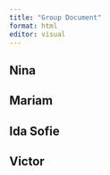```yaml
---
title: "Group Document"
format: html
editor: visual
---
```


## Nina

## Mariam

## Ida Sofie

## Victor
